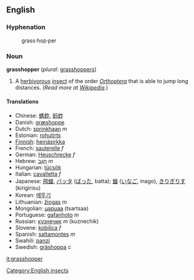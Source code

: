 ==English==

===Hyphenation===

:grass&middot;hop&middot;per

===Noun===

'''grasshopper''' (''plural:'' [[grasshoppers]])

# A [[herbivorous]] [[insect]] of the order ''[[Orthoptera]]'' that is able to jump long distances. (''Read more at [[w:Grasshopper|Wikipedia]].'')

====Translations====

*Chinese: [[螞蚱]], [[蚂蚱]]
*Danish: [[græshoppe]]
*Dutch: [[sprinkhaan]] ''m''
*Estonian: [[rohutirts]]
*[[Finnish]]: [[heinäsirkka]]
*French: [[sauterelle]] ''f''
*German: [[Heuschrecke]] ''f''
*Hebrew: [[חגב|חָגָב]] ''m''
*Hungarian: [[tücsök]]
*Italian: [[cavalletta]] ''f''
*Japanese: [[飛蝗]], [[バッタ]] ([[ばった]], batta); [[蝗]] ([[いなご]], inago), [[きりぎりす]] (kirigirisu)
*Korean: [[메뚜기]]
*Lithuanian: [[žiogas]] ''m''
*Mongolian: [[царцаа]] (tsartsaa)
*Portuguese: [[gafanhoto]] ''m''
*Russian: [[кузнечик]] ''m'' (kuznechik)
*Slovene: [[kobilica]] ''f''
*Spanish: [[saltamontes]] ''m''
*Swahili: [[panzi]]
*Swedish: [[gräshoppa]] ''c''

[[Category:English insects]]

[[it:grasshopper]]